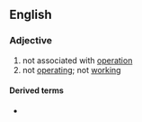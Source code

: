 {{also|non-operational}}
==English==

===Adjective===
{{en-adj|-}}

# not associated with [[operation]]
# not [[operating]]; not [[work]]ing

====Derived terms====
* {{l|en|nonoperationally}}
